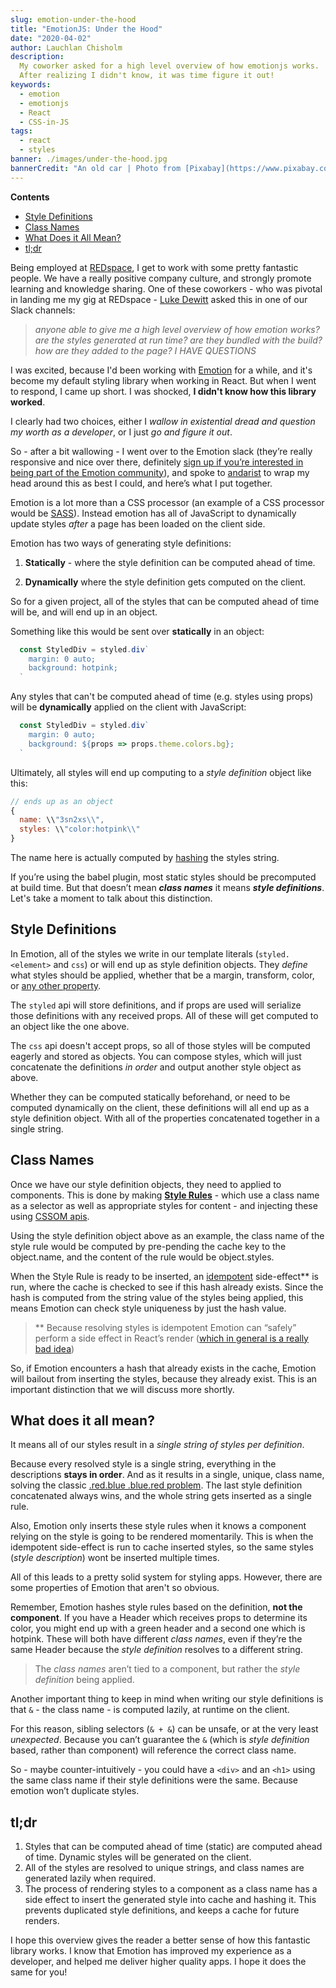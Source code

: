 ```yaml
---
slug: emotion-under-the-hood
title: "EmotionJS: Under the Hood"
date: "2020-04-02"
author: Lauchlan Chisholm
description:
  My coworker asked for a high level overview of how emotionjs works.
  After realizing I didn't know, it was time figure it out!
keywords:
  - emotion
  - emotionjs
  - React
  - CSS-in-JS
tags:
  - react
  - styles
banner: ./images/under-the-hood.jpg
bannerCredit: "An old car | Photo from [Pixabay](https://www.pixabay.com)"
---
```


__Contents__
- [Style Definitions](#style-definitions)
- [Class Names](#class-names)
- [What Does it All Mean?](#what-does-it-all-mean)
- [tl;dr](#tldr)

Being employed at [REDspace](https://www.redspace.com/), I get to work with some pretty fantastic people. We have a really positive company culture, and strongly promote learning and knowledge sharing. One of these coworkers - who was pivotal in landing me my gig at REDspace - [Luke Dewitt](https://github.com/whatadewitt) asked this in one of our Slack channels:

> *anyone able to give me a high level overview of how emotion works? are the styles generated at run time? are they bundled with the build? how are they added to the page? I HAVE QUESTIONS*

I was excited, because I'd been working with [Emotion](https://emotion.sh/docs/introduction) for a while, and it's become my default styling library when working in React. But when I went to respond, I came up short. I was shocked, **I didn't know how this library worked**.

I clearly had two choices, either I _wallow in existential dread and question my worth as a developer_, or I just _go and figure it out_.

So - after a bit wallowing - I went over to the Emotion slack (they’re really responsive and nice over there, definitely [sign up if you’re interested in being part of the Emotion community](https://emotion-slack.now.sh/)), and spoke to [andarist](https://github.com/andarist) to wrap my head around this as best I could, and here’s what I put together.

Emotion is a lot more than a CSS processor (an example of a CSS processor would be [SASS](https://sass-lang.com/)). Instead emotion has all of JavaScript to dynamically update styles _after_ a page has been loaded on the client side.

Emotion has two ways of generating style definitions:

1. **Statically** - where the style definition can be computed ahead of time.

2. **Dynamically** where the style definition gets computed on the client.

So for a given project, all of the styles that can be computed ahead of time will be, and will end up in an object.

Something like this would be sent over **statically** in an object:

```jsx
  const StyledDiv = styled.div`
    margin: 0 auto;
    background: hotpink;
  `
```

Any styles that can't be computed ahead of time (e.g. styles using props) will be **dynamically** applied on the client with JavaScript:

```jsx
  const StyledDiv = styled.div`
    margin: 0 auto;
    background: ${props => props.theme.colors.bg};
  `
```

Ultimately, all styles will end up computing to a _style definition_ object like this:

```javascript
// ends up as an object
{
  name: \\"3sn2xs\\",
  styles: \\"color:hotpink\\"
}
```

The name here is actually computed by [hashing](https://en.wikipedia.org/wiki/Hash_function) the styles string.

If you’re using the babel plugin, most static styles should be precomputed at build time. But that doesn’t mean **_class names_** it means **_style definitions_**. Let's take a moment to talk about this distinction.

## Style Definitions

In Emotion, all of the styles we write in our template literals (`styled.<element>` and `css`) or will end up as style definition objects. They _define_ what styles should be applied, whether that be a margin, transform, color, or [any other property](https://developer.mozilla.org/en-US/docs/Web/CSS/CSS_Properties_Reference).

The `styled` api will store definitions, and if props are used will serialize those definitions with any received props. All of these will get computed to an object like the one above.

The `css` api doesn't accept props, so all of those styles will be computed eagerly and stored as objects. You can compose styles, which will just concatenate the definitions _in order_ and output another style object as above.

Whether they can be computed statically beforehand, or need to be computed dynamically on the client, these definitions will all end up as a style definition object. With all of the properties concatenated together in a single string.

## Class Names

Once we have our style definition objects, they need to applied to components. This is done by making **[Style Rules](https://developer.mozilla.org/en-US/docs/Web/API/CSSStyleRule)** - which use a class name as a selector as well as appropriate styles for content - and injecting these using [CSSOM apis](https://developer.mozilla.org/en-US/docs/Web/API/CSS_Object_Model).

Using the style definition object above as an example, the class name of the style rule would be computed by pre-pending the cache key to the object.name, and the content of the rule would be object.styles.

When the Style Rule is ready to be inserted, an [idempotent](https://en.wikipedia.org/wiki/Idempotence#Computer_science_meaning) side-effect** is run, where the cache is checked to see if this hash already exists. Since the hash is computed from the string value of the styles being applied, this means Emotion can check style uniqueness by just the hash value.

> ** Because resolving styles is idempotent Emotion can “safely” perform a side effect in React’s render ([which in general is a really bad idea](https://reactjs.org/docs/hooks-effect.html#example-using-classes))

So, if Emotion encounters a hash that already exists in the cache, Emotion will bailout from inserting the styles, because they already exist. This is an important distinction that we will discuss more shortly.

## What does it all mean?

It means all of our styles result in a *single string of styles per definition*.

Because every resolved style is a single string, everything in the descriptions **stays in order**. And as it results in a single, unique, class name, solving the classic [.red.blue .blue.red problem](https://gomakethings.com/understanding-the-cascade-and-specificity-in-css/). The last style definition concatenated always wins, and the whole string gets inserted as a single rule.

Also, Emotion only inserts these style rules when it knows a component relying on the style is going to be rendered momentarily. This is when the idempotent side-effect is run to cache inserted styles, so the same styles (_style description_) wont be inserted multiple times.

All of this leads to a pretty solid system for styling apps. However, there are some properties of Emotion that aren't so obvious.

Remember, Emotion hashes style rules based on the definition, **not the component**. If you have a Header which receives props to determine its color, you might end up with a green header and a second one which is hotpink. These will both have different _class names_, even if they’re the same Header because the _style definition_ resolves to a different string. 

> The _class names_ aren’t tied to a component, but rather the _style definition_ being applied.

Another important thing to keep in mind when writing our style definitions is that `&` - the class name - is computed lazily, at runtime on the client. 

For this reason, sibling selectors (`& + &`) can be unsafe, or at the very least *unexpected*. Because you can’t guarantee the `&` (which is _style definition_ based, rather than component) will reference the correct class name.

So - maybe counter-intuitively - you could have a `<div>` and an `<h1>` using the same class name if their style definitions were the same. Because emotion won’t duplicate styles.

## tl;dr
  1. Styles that can be computed ahead of time (static) are computed ahead of time. Dynamic styles will be generated on the client.
  2. All of the styles are resolved to unique strings, and class names are generated lazily when required.
  3. The process of rendering styles to a component as a class name has a side effect to insert the generated style into cache and hashing it. This prevents duplicated style definitions, and keeps a cache for future renders.

I hope this overview gives the reader a better sense of how this fantastic library works. I know that Emotion has improved my experience as a developer, and helped me deliver higher quality apps. I hope it does the same for you!
